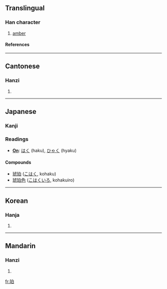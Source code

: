 ==Translingual==
===Han character===
{{Han char|rn=96|rad=玉|as=05|sn=9|four=1610<sub>0</sub>|canj=一土竹日 (MGHA)}}
# [[amber]]
====References====
{{Han ref|kx=0729.100|dkj=20904|dj=1141.030|hdz=21107.060|uh=73C0|ud=29632|bh=ACC4|bd=44228}}

----
==Cantonese==
===Hanzi===
{{yue-hanzi|jyut=|y=paak3}}
# {{defn|Cantonese}}

----
==Japanese==
===Kanji===
===Readings===
* '''[[On]]''': [[はく]] (haku), [[ひゃく]] (hyaku)
====Compounds====
*[[琥珀]] ([[こはく]], kohaku)
*[[琥珀色]] ([[こはくいろ]], kohakuiro)
----
==Korean==
===Hanja===
{{ko-hanja|hangeul=박|eumhun=|rv=bak|mr=pak|y=pak}}
# {{defn|Korean}}

----
==Mandarin==
===Hanzi===
{{cmn-hanzi|pin=[[pò]] (po4)|wg=p'o<sup>4</sup>}}
# {{defn|Mandarin}}

[[fr:珀]]